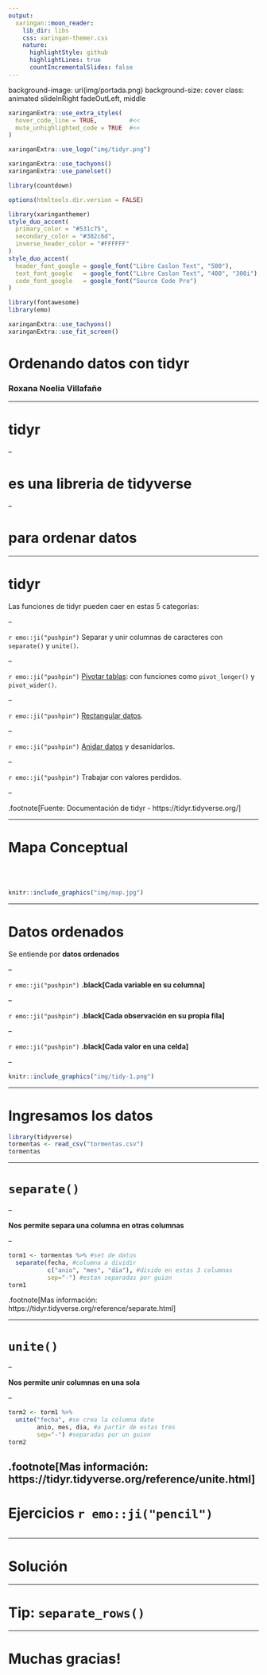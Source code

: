```yaml
---
output:
  xaringan::moon_reader:
    lib_dir: libs
    css: xaringan-themer.css
    nature:
      highlightStyle: github
      highlightLines: true
      countIncrementalSlides: false
---
```

background-image: url(img/portada.png)
background-size: cover
class: animated slideInRight fadeOutLeft, middle


```r
xaringanExtra::use_extra_styles(
  hover_code_line = TRUE,         #<<
  mute_unhighlighted_code = TRUE  #<<
)
```

```r
xaringanExtra::use_logo("img/tidyr.png")
```


```r
xaringanExtra::use_tachyons()
xaringanExtra::use_panelset()
```


```r
library(countdown)
```

```r
options(htmltools.dir.version = FALSE)
```

```r
library(xaringanthemer)
style_duo_accent(
  primary_color = "#531c75",
  secondary_color = "#382c6d",
  inverse_header_color = "#FFFFFF"
)
style_duo_accent(
  header_font_google = google_font("Libre Caslon Text", "500"),
  text_font_google   = google_font("Libre Caslon Text", "400", "300i"),
  code_font_google   = google_font("Source Code Pro")
)
```

```r
library(fontawesome)
library(emo)
```


```r
xaringanExtra::use_tachyons()
xaringanExtra::use_fit_screen()
```


# Ordenando datos con tidyr
### Roxana Noelia Villafañe


---


# tidyr

--

# es una libreria de tidyverse 

--

# para ordenar datos



---

# tidyr 

Las funciones de tidyr pueden caer en estas 5 categorías:

--

`r emo::ji("pushpin")` Separar y unir columnas de caracteres con `separate()` y `unite()`.


--

`r emo::ji("pushpin")`  [Pivotar tablas](https://tidyr.tidyverse.org/articles/pivot.html): con funciones como `pivot_longer()` y `pivot_wider()`.

--

`r emo::ji("pushpin")` [Rectangular datos](https://tidyr.tidyverse.org/articles/rectangle.html). 

--

`r emo::ji("pushpin")` [Anidar datos](https://tidyr.tidyverse.org/articles/nest.html) y desanidarlos. 

--

`r emo::ji("pushpin")` Trabajar con valores perdidos. 

--

.footnote[Fuente: Documentación de tidyr - https://tidyr.tidyverse.org/]

---

# Mapa Conceptual 

<br><br>


```r
knitr::include_graphics("img/map.jpg")
```







---

# Datos ordenados

Se entiende por **datos ordenados**

--

`r emo::ji("pushpin")` **.black[Cada variable en su columna]**

--

`r emo::ji("pushpin")` **.black[Cada observación en su propia fila]**

--

`r emo::ji("pushpin")` **.black[Cada valor en una celda]**

--

```r
knitr::include_graphics("img/tidy-1.png")
```


---

# Ingresamos los datos

```r
library(tidyverse)
tormentas <- read_csv("tormentas.csv")
tormentas
```




---

# `separate()`

--

**Nos permite separa una columna en otras columnas**

--

```r
torm1 <- tormentas %>% #set de datos 
  separate(fecha, #columna a dividir
           c("anio", "mes", "dia"), #divido en estas 3 columnas
           sep="-") #estan separadas por guion
torm1
```


.footnote[Mas información: https://tidyr.tidyverse.org/reference/separate.html]

---

# `unite()`

--

**Nos permite unir columnas en una sola**

--

```r
torm2 <- torm1 %>%
  unite("fecha", #se crea la columna date
        anio, mes, dia, #a partir de estas tres
        sep="-") #separadas por un guion
torm2
```


  
.footnote[Mas información: https://tidyr.tidyverse.org/reference/unite.html]
---

# Ejercicios `r emo::ji("pencil")`



```r

```




---

# Solución 



---

# Tip: `separate_rows()`





---


# Muchas gracias! 